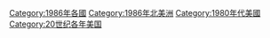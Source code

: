 [[Category:1986年各國|Category:1986年各國]]
[[Category:1986年北美洲|Category:1986年北美洲]]
[[Category:1980年代美國|Category:1980年代美國]]
[[Category:20世纪各年美国|Category:20世纪各年美国]]